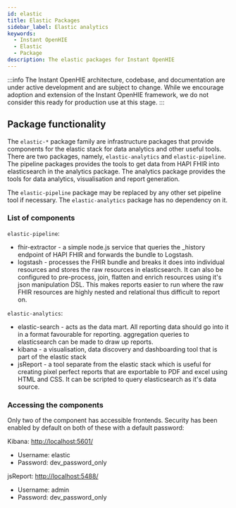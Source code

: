 ```yaml
---
id: elastic
title: Elastic Packages
sidebar_label: Elastic analytics
keywords:
  - Instant OpenHIE
  - Elastic
  - Package
description: The elastic packages for Instant OpenHIE
---
```



:::info
The Instant OpenHIE architecture, codebase, and documentation are under active development and are subject to change. While we encourage adoption and extension of the Instant OpenHIE framework, we do not consider this ready for production use at this stage.
:::

## Package functionality

The `elastic-*` package family are infrastructure packages that provide components for the elastic stack for data analytics and other useful tools. There are two packages, namely, `elastic-analytics` and `elastic-pipeline`. The pipeline packages provides the tools to get data from HAPI FHIR into elasticsearch in the analytics package. The analytics package provides the tools for data analytics, visualisation and report generation.

The `elastic-pipeline` package may be replaced by any other set pipeline tool if necessary. The `elastic-analytics` package has no dependency on it.

### List of components

`elastic-pipeline`:
* fhir-extractor - a simple node.js service that queries the _history endpoint of HAPI FHIR and forwards the bundle to Logstash.
* logstash - processes the FHIR bundle and breaks it does into individual resources and stores the raw resources in elasticsearch. It can also be configured to pre-process, join, flatten and enrich resources using it's json manipulation DSL. This makes reports easier to run where the raw FHIR resources are highly nested and relational thus difficult to report on.

`elastic-analytics`:
* elastic-search - acts as the data mart. All reporting data should go into it in a format favourable for reporting. aggregation queries to elasticsearch can be made to draw up reports.
* kibana - a visualisation, data discovery and dashboarding tool that is part of the elastic stack
* jsReport - a tool separate from the elastic stack which is useful for creating pixel perfect reports that are exportable to PDF and excel using HTML and CSS. It can be scripted to query elasticsearch as it's data source.

### Accessing the components

Only two of the component has accessible frontends. Security has been enabled by default on both of these with a default password:

Kibana: <http://localhost:5601/>
* Username: elastic
* Password: dev_password_only

jsReport: <http://localhost:5488/>
* Username: admin
* Password: dev_password_only
